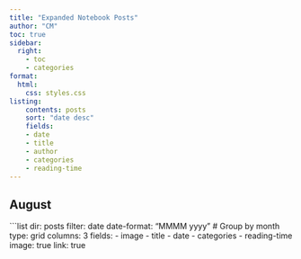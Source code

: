 ```yaml
---
title: "Expanded Notebook Posts"
author: "CM"
toc: true
sidebar:
  right:
    - toc
    - categories
format:
  html:
    css: styles.css
listing:
    contents: posts
    sort: "date desc"
    fields:
    - date
    - title
    - author
    - categories
    - reading-time 
---
```


## August
```list

  dir: posts
  filter: date
  date-format: "MMMM yyyy" # Group by month
  type: grid
  columns: 3
  fields: 
    - image
    - title
    - date
    - categories
    - reading-time
  image: true
  link: true
